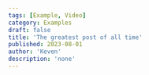 ```yaml
---
tags: [Example, Video]
category: Examples
draft: false
title: 'The greatest post of all time'
published: 2023-08-01
author: 'Keven'
description: 'none'
---
```




<Leaflet
  container="leafletmap"
  latitude={38.737645347842665}
  longitude={-9.175014374078467}
  zoom={12}
  attribution="© <a href='https://www.openstreetmap.org/copyright'>OpenStreetMap</a>"
  containerstyle="height: 600px"
  geojson={JSON.stringify(testdata)}
/>

